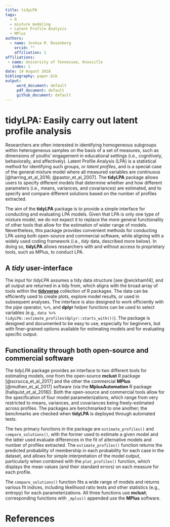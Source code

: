 ```yaml
---
title: tidyLPA
tags:
  - R
  - mixture modeling
  - Latent Profile Analysis
  - MPlus
authors:
  - name: Joshua M. Rosenberg
    orcid: ""
    affiliation: 1
affiliations:
 - name: University of Tennessee, Knoxville
   index: 1
date: 14 August 2018
bibliography: paper.bib
output:
     word_document: default
     pdf_document: default
     github_document: default
---
```


# tidyLPA: Easily carry out latent profile analysis

Researchers are often interested in identifying homogeneous subgroups within
heterogeneous samples on the basis of a set of measures, such as dimensions of
youths' engagement in educational settings (i.e., cognitively, behaviorally,
and affectively). Latent Profile Analysis (LPA) is a statistical method
for identifying such groups, or *latent profiles*, and is a special case
of the general mixture model where all measured variables are continuous
[@harring_et_al_2016; @pastor_et_al_2007]. The **tidyLPA** package allows users
to specify different models that determine whether and how different parameters
(i.e., means, variances, and covariances) are estimated, and to specify and
compare different solutions based on the number of profiles extracted.

The aim of the **tidyLPA** package is to provide a simple interface for
conducting and evaluating LPA models. Given that LPA is only one type of mixture
model, we do not expect it to replace the more general functionality of other
tools that allow for the estimation of wider range of models. Nevertheless, this
package provides convenient methods for conducting LPA using both open-source
and commercial software, while aligning with a widely used coding framework
(i.e., *tidy* data, described more below). In doing so, **tidyLPA** allows
researchers with and without access to proprietary tools, such as MPlus, to
conduct LPA.

## A *tidy* user-interface

The input for *tidyLPA* assumes a tidy data structure [see @wickham14], and all
output are returned in a tidy from, which aligns with the broad array of tools
within the [**tidyverse**](https://www.tidyverse.org/) collection of R packages.
The data can be efficiently used to create plots, explore model results, or used
in subsequent analyses. The interface is also designed to work efficiently with
the *pipe* operator, `%>%`, and **dplyr** helper functions can be used to select
variables (e.g., `data %>% tidyLPA::estimate_profiles(dplyr::starts_with())`).
The package is designed and documented to be easy to use, especially for
beginners, but with finer-grained options available for estimating models and
for evaluating specific output.

## Functionality through both open-source and commercial software

The *tidyLPA* package provides an interface to two different
tools for estimating models, one from the open-source **mclust** R
package [@scrucca_et_al_2017] and the other the commercial **MPlus**
[@muthen_et_al_2017] software (via the **MplusAutomation** R package
[hallquist_et_al_2018]). Both the open-source and commercial tools allow for the
specification of four model parameterizations, which range from very restricted
to means, variances, and covariances being freely-estimated across profiles.
The packages are benchmarked to one another; the benchmarks are checked when
**tidyLPA** is deployed through automated tests.

The two primary functions in the package are `estimate_profiles()` and
`compare_solutions()`, with the former used to estimate a given model and the
latter used evaluate differences in the fit of alternative models and number
of profiles extracted. The `estimate_profiles()` function returns the predicted
probability of membership in each probability for each case in the dataset, and
allows for simple interpretation of the model output, particularly when combined
with the `plot_profiles()` function, which displays the mean values (and their
standard errors) on each measure for each profile.

The `compare_solutions()` function fits a wide range of models and returns
various fit indices, including likelihood ratio tests and other statistics
(e.g., entropy) for each parameterizations. All three functions use **mclust**;
corresponding functions with `_mplus()` appended use the **MPlus** software.

# References
